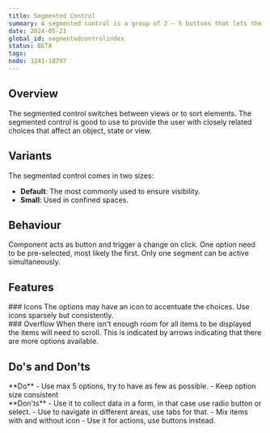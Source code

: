 ```yaml
---
title: Segmented Control
summary: A segmented control is a group of 2 – 5 buttons that lets the user switch views or sort elements.
date: 2024-05-21
global_id: segmentedcontrolindex
status: BETA
tags: 
node: 3241-18797
---
```

## Overview
The segmented control switches between views or to sort elements.
The segmented control is good to use to provide the user with closely related choices that affect an object, state or view.

## Variants
The segmented control comes in two sizes:

- **Default**: The most commonly used to ensure visibility.
- **Small**: Used in confined spaces.

<Grid columns={2} gapInline="small">
    <Figma node="3354-11181" caption="Default size" />
    <Figma node="3354-11183" caption="Small size" />
</Grid>

## Behaviour
Component acts as button and trigger a change on click. One option need to be pre-selected, most likely the first. Only one segment can be active simultaneously. 

## Features

<Grid columns={2} gapInline="small">
    <div>
        ### Icons
        The options may have an icon to accentuate the choices. Use icons sparsely but consistently.
    </div>
    <Figma node="3354-11216" caption="Options augmented with icons" />
</Grid>

<Grid columns={2} gapInline="small">
    <div>
        ### Overflow
        When there isn't enough room for all items to be displayed the items will need to scroll. This is indicated by arrows indicating that there are more options available.
    </div>
    <Figma node="3354-11368" caption="Overflow of options" />
</Grid>

## Do's and Don'ts
<Grid columns={2} gapInline="small">
<div>
**Do**
	- Use max 5 options, try to have as few as possible.
	- Keep option size consistent
</div>
<div>
**Don'ts**
	- Use it to collect data in a form, in that case use radio button or select.
	- Use to navigate in different areas, use tabs for that.
	- Mix items with and without icon
	- Use it for actions, use buttons instead.
</div>
</Grid>

